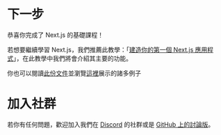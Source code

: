 # 下一步

恭喜你完成了 Next.js 的基礎課程！

若想要繼續學習 Next.js，我們推薦此教學：「[建造你的第一個 Next.js 應用程式](https://nextjs.org/learn/basics/create-nextjs-app?utm_source=next-site&utm_medium=homepage-cta&utm_campaign=next-website)」，在此教學中我們將會介紹其主要的功能。

你也可以閱讀[此份文件](https://nextjs.org/docs/getting-started)並瀏覽[這裡](https://nextjs.org/examples)展示的諸多例子

# 加入社群

若你有任何問題，歡迎加入我們在 [Discord](https://nextjs.org/discord) 的社群或是 [GitHub 上的討論版](https://github.com/vercel/next.js/discussions)。
